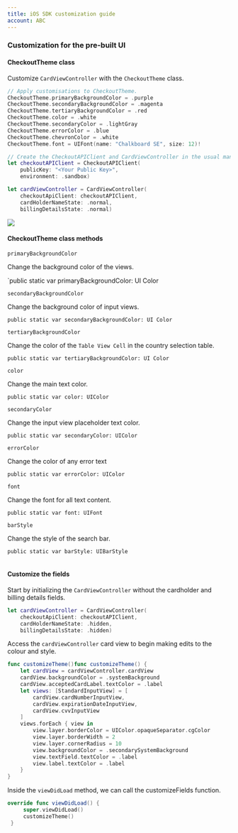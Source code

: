 ```yaml
--- 
title: iOS SDK customization guide
account: ABC
---
```


### Customization for the pre-built UI

#### CheckoutTheme class

Customize `CardViewController` with the `CheckoutTheme` class.

```swift
// Apply customisations to CheckoutTheme.
CheckoutTheme.primaryBackgroundColor = .purple
CheckoutTheme.secondaryBackgroundColor = .magenta
CheckoutTheme.tertiaryBackgroundColor = .red
CheckoutTheme.color = .white
CheckoutTheme.secondaryColor = .lightGray
CheckoutTheme.errorColor = .blue
CheckoutTheme.chevronColor = .white
CheckoutTheme.font = UIFont(name: "Chalkboard SE", size: 12)!

// Create the CheckoutAPIClient and CardViewController in the usual manner.
let checkoutAPIClient = CheckoutAPIClient(
    publicKey: "<Your Public Key>",
    environment: .sandbox)

let cardViewController = CardViewController(
    checkoutApiClient: checkoutAPIClient,
    cardHolderNameState: .normal,
    billingDetailsState: .normal)
```

<img src="/docs/Integrate/SDKS/iOS SDK/customization-example.png" />

#### CheckoutTheme class methods

<Table>
<TableHead headers={['Method', 'Description', 'Declaration']} />
<TableBody>
<TableRow>
<TableCell>

`primaryBackgroundColor`

</TableCell>
<TableCell>

Change the background color of the views.

</TableCell>
<TableCell>

`public static var primaryBackgroundColor: UI Color

</TableCell>
</TableRow>
<TableRow>
<TableCell>

`secondaryBackgroundColor`

</TableCell>
<TableCell>

Change the background color of input views.

</TableCell>
<TableCell>

`public static var secondaryBackgroundColor: UI Color`

</TableCell>
</TableRow>
<TableRow>
<TableCell>

`tertiaryBackgroundColor`

</TableCell>
<TableCell>

Change the color of the `Table View Cell` in the country selection table.

</TableCell>
<TableCell>

`public static var tertiaryBackgroundColor: UI Color`

</TableCell>
</TableRow>
<TableRow>
<TableCell>

`color`

</TableCell>
<TableCell>

Change the main text color.

</TableCell>
<TableCell>

`public static var color: UIColor`

</TableCell>
</TableRow>
<TableRow>
<TableCell>

`secondaryColor`

</TableCell>
<TableCell>

Change the input view placeholder text color.

</TableCell>
<TableCell>

`public static var secondaryColor: UIColor`

</TableCell>
</TableRow>
<TableRow>
<TableCell>

`errorColor`

</TableCell>
<TableCell>

Change the color of any error text

</TableCell>
<TableCell>

`public static var errorColor: UIColor`

</TableCell>
</TableRow>
<TableRow>
<TableCell>

`font`

</TableCell>
<TableCell>

Change the font for all text content.

</TableCell>
<TableCell>

`public static var font: UIFont`

</TableCell>
</TableRow>
<TableRow>
<TableCell>

`barStyle`

</TableCell>
<TableCell>

Change the style of the search bar.

</TableCell>
<TableCell>

`public static var barStyle: UIBarStyle`

</TableCell>
</TableRow>
</TableBody>
</Table>

#### Customize the fields

Start by initializing the `CardViewController` without the cardholder and billing details fields.

```swift
let cardViewController = CardViewController(
    checkoutApiClient: checkoutAPIClient,
    cardHolderNameState: .hidden,
    billingDetailsState: .hidden)
```

Access the `cardViewController` card view to begin making edits to the colour and style. 

```swift
func customizeTheme()func customizeTheme() {
    let cardView = cardViewController.cardView
    cardView.backgroundColor = .systemBackground
    cardView.acceptedCardLabel.textColor = .label
    let views: [StandardInputView] = [
        cardView.cardNumberInputView,
        cardView.expirationDateInputView,
        cardView.cvvInputView
    ]
    views.forEach { view in
        view.layer.borderColor = UIColor.opaqueSeparator.cgColor
        view.layer.borderWidth = 2
        view.layer.cornerRadius = 10
        view.backgroundColor = .secondarySystemBackground
        view.textField.textColor = .label
        view.label.textColor = .label
    }
}
```

Inside the `viewDidLoad` method, we can call the customizeFields function.

```swift
override func viewDidLoad() {
     super.viewDidLoad()
     customizeTheme()
 }
 ```

